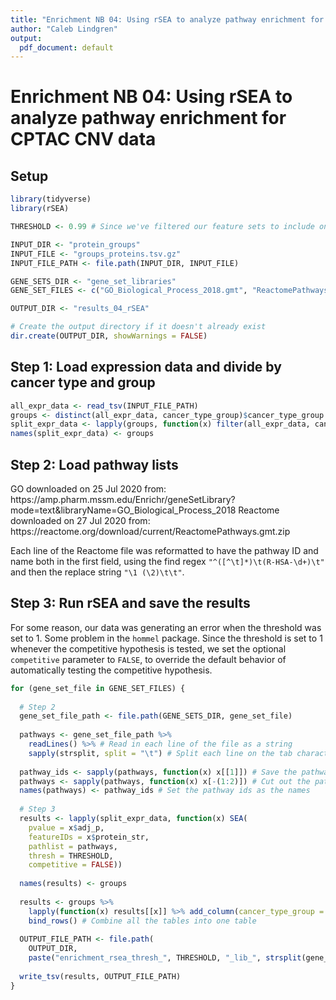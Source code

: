 ```yaml
---
title: "Enrichment NB 04: Using rSEA to analyze pathway enrichment for CPTAC CNV data"
author: "Caleb Lindgren"
output:
  pdf_document: default
---
```


# Enrichment NB 04: Using rSEA to analyze pathway enrichment for CPTAC CNV data

## Setup

```r
library(tidyverse)
library(rSEA)

THRESHOLD <- 0.99 # Since we've filtered our feature sets to include only truly active ones.

INPUT_DIR <- "protein_groups"
INPUT_FILE <- "groups_proteins.tsv.gz"
INPUT_FILE_PATH <- file.path(INPUT_DIR, INPUT_FILE)

GENE_SETS_DIR <- "gene_set_libraries"
GENE_SET_FILES <- c("GO_Biological_Process_2018.gmt", "ReactomePathways.gmt")

OUTPUT_DIR <- "results_04_rSEA"

# Create the output directory if it doesn't already exist
dir.create(OUTPUT_DIR, showWarnings = FALSE)
```

## Step 1: Load expression data and divide by cancer type and group

```r
all_expr_data <- read_tsv(INPUT_FILE_PATH)
groups <- distinct(all_expr_data, cancer_type_group)$cancer_type_group
split_expr_data <- lapply(groups, function(x) filter(all_expr_data, cancer_type_group == x))
names(split_expr_data) <- groups
```

## Step 2: Load pathway lists

GO downloaded on 25 Jul 2020 from: https://amp.pharm.mssm.edu/Enrichr/geneSetLibrary?mode=text&libraryName=GO_Biological_Process_2018
Reactome downloaded on 27 Jul 2020 from: https://reactome.org/download/current/ReactomePathways.gmt.zip

Each line of the Reactome file was reformatted to have the pathway ID and name both in the first field, using the find regex `"^([^\t]*)\t(R-HSA-\d+)\t"` and then the replace string `"\1 (\2)\t\t"`.

## Step 3: Run rSEA and save the results

For some reason, our data was generating an error when the threshold was set to 1. Some problem in the `hommel` package. Since the threshold is set to 1 whenever the competitive hypothesis is tested, we set the optional `competitive` parameter to `FALSE`, to override the default behavior of automatically testing the competitive hypothesis.

```r
for (gene_set_file in GENE_SET_FILES) {
  
  # Step 2
  gene_set_file_path <- file.path(GENE_SETS_DIR, gene_set_file)
  
  pathways <- gene_set_file_path %>%
    readLines() %>% # Read in each line of the file as a string
    sapply(strsplit, split = "\t") # Split each line on the tab character
  
  pathway_ids <- sapply(pathways, function(x) x[[1]]) # Save the pathway name and id field for later
  pathways <- sapply(pathways, function(x) x[-(1:2)]) # Cut out the pathway names and blank field from the lists
  names(pathways) <- pathway_ids # Set the pathway ids as the names
  
  # Step 3
  results <- lapply(split_expr_data, function(x) SEA(
    pvalue = x$adj_p,
    featureIDs = x$protein_str,
    pathlist = pathways,
    thresh = THRESHOLD,
    competitive = FALSE))
  
  names(results) <- groups
  
  results <- groups %>%
    lapply(function(x) results[[x]] %>% add_column(cancer_type_group = x)) %>% # Add each table's cancer type group as a column
    bind_rows() # Combine all the tables into one table
  
  OUTPUT_FILE_PATH <- file.path(
    OUTPUT_DIR,
    paste("enrichment_rsea_thresh_", THRESHOLD, "_lib_", strsplit(gene_set_file, "\\.")[[1]][[1]], ".tsv", sep = ""))
  
  write_tsv(results, OUTPUT_FILE_PATH)
}
```